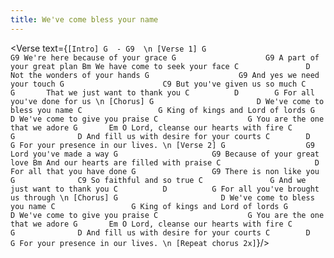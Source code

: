 ```yaml
---
title: We've come bless your name
---
```



<Verse text={`
[Intro]
G  - G9 
\n
[Verse 1]
G						   G9
We're here because of your grace
G					 G9
A part of your great plan
		Bm
We have come to seek your face
		C				D
Not the wonders of your hands
G					 G9
And yes we need your touch
G					   C9
But you've given us so much
	 C				 G		
That we just want to thank you
	C		   D		G
For all you've done for us
\n
[Chorus]
G						D
We've come to bless you name
C				  G
King of kings and Lord of lords
G					   D
We've come to give you praise
C					 G
You are the one that we adore
G		Em
O Lord, cleanse our hearts with fire
	C			  G				 D
And fill us with desire for your courts
		 C		  D		 G
For your presence in our lives.
\n
[Verse 2]
G				   G9
Lord you've made a way
G					  G9
Because of your great love
		Bm
And our hearts are filled with praise
C					  D
For all that you have done
G				  G9
There is non like you
	G			   C9
So faithful and so true
	C				G
And we just want to thank you
	C		   D		  G
For all you've brought us through
\n
[Chorus]
G						D
We've come to bless you name
C				  G
King of kings and Lord of lords
G					   D
We've come to give you praise
C					 G
You are the one that we adore
G		Em
O Lord, cleanse our hearts with fire
	C			  G				 D
And fill us with desire for your courts
		 C		  D		 G
For your presence in our lives.
\n
[Repeat chorus 2x]
`}/>
